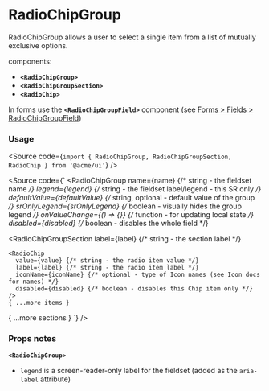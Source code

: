 
<Meta of={RadioChipGroupStories} />

# RadioChipGroup

RadioChipGroup allows a user to select a single item from a list of mutually exclusive options.

components:

- **`<RadioChipGroup>`**
- **`<RadioChipGroupSection>`**
- **`<RadioChip>`**

In forms use the **`<RadioChipGroupField>`** component (see [Forms > Fields > RadioChipGroupField](/docs/forms-fields-RadioChipGroupfield--docs))

<Canvas of={RadioChipGroupStories.Default} />

### Usage

<Source code={`import { RadioChipGroup, RadioChipGroupSection, RadioChip } from '@acme/ui'`} />

<Source
	code={`
<RadioChipGroup
  name={name} {/* string - the fieldset name */}
  legend={legend} {/* string - the fieldset label/legend - this SR only */}
  defaultValue={defaultValue} {/* string, optional - default value of the group */}
  srOnlyLegend={srOnlyLegend} {/* boolean - visually hides the group legend */}
  onValueChange={() => {}} {/* function - for updating local state */}
  disabled={disabled} {/* boolean - disables the whole field */}
>
  <RadioChipGroupSection 
    label={label} {/* string - the section label */}
  >
    <RadioChip
      value={value} {/* string - the radio item value */}
      label={label} {/* string - the radio item label */}
      iconName={iconName} {/* optional - type of Icon names (see Icon docs for names) */}
      disabled={disabled} {/* boolean - disables this Chip item only */}
    />
    { ...more items }
  </RadioChipGroupSection>
 { ...more sections }
</RadioChipGroup>
`}
/>

### Props notes

**`<RadioChipGroup>`**

- `legend` is a screen-reader-only label for the fieldset (added as the `aria-label` attribute)
